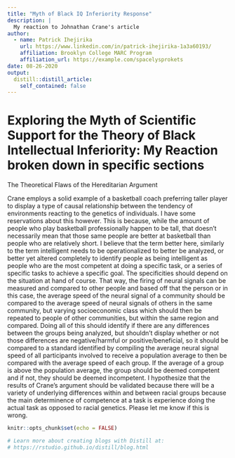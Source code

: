```yaml
---
title: "Myth of Black IQ Inferiority Response"
description: |
  My reaction to Johnathan Crane's article
author:
  - name: Patrick Ihejirika 
    url: https://www.linkedin.com/in/patrick-ihejirika-1a3a60193/
    affiliation: Brooklyn College MARC Program
    affiliation_url: https://example.com/spacelysprokets
date: 08-26-2020
output:
  distill::distill_article:
    self_contained: false
---
```


# Exploring the Myth of Scientific Support for the Theory of Black Intellectual Inferiority: My Reaction broken down in specific sections

The Theoretical Flaws of the Hereditarian Argument

Crane employs a solid example of a basketball coach preferring taller player to display a type of causal relationship between the tendency of environments reacting to the genetics of individuals. I have some reservations about this however. This is because, while the amount of people who play basketball professionally happen to be tall, that doesn't necessarily mean that those same people are better at basketball than people who are relatively short. I believe that the term better here, similarly to the term intelligent needs to be operationalized to better be analyzed, or better yet altered completely to identify people as being intelligent as people who are the most competent at doing a specific task, or a series of specific tasks to achieve a specific goal. The specificities should depend on the situation at hand of course. That way, the firing of neural signals can be measured and compared to other people and based off that the person or in this case, the average speed of the neural signal of a community should be compared to the average speed of neural signals of others in the same community, but varying socioeconomic class which should then be repeated to people of other communities, but within the same region and compared. Doing all of this should identify if there are any differences between the groups being analyzed, but shouldn't display whether or not those differences are negative/harmful or positive/beneficial, so it should be compared to a standard identified by compiling the average  neural signal speed of all participants involved to receive a population average to then be compared with the average speed of each group. If the average of a group is above the population average, the group should be deemed competent and if not, they should be deemed incompetent. I hypothesize that the results of Crane's argument should be validated because there will be a variety of underlying differences within and between racial groups because the main determinence of competence at a task is experience doing the actual task as opposed to racial genetics. Please let me know if this is wrong.

```r
knitr::opts_chunk$set(echo = FALSE)

# Learn more about creating blogs with Distill at:
# https://rstudio.github.io/distill/blog.html

```



